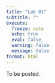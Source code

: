 ```yaml
---
title: "Lab 01"
subtitle: ""
execute:
  freeze: auto
  echo: true
  eval: false
  warning: false
  message: false
format: html
---
```


To be posted.

